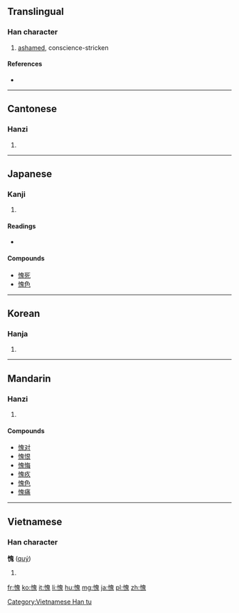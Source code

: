 {{also|媿}}
==Translingual==

===Han character===
{{Han char|rn=61|rad=心|as=10|sn=13|four=9601<sub>3</sub>|canj=心竹山戈 (PHUI)}}

# [[ashamed]], conscience-stricken

====References====
* {{Han ref|kx=0396.080|dkj=10982|dj=0734.150|hdz=42329.110|uh=6127|ud=24871|bh=B75C|bd=46940}}

----

==Cantonese==

===Hanzi===
{{yue-hanzi|jyut=|y=kwai3}}

# {{defn|lang=yue|sort=心10}}

----

==Japanese==

===Kanji===
{{ja-kanji|grade=|rs=心10}}

# {{defn|lang=ja|sort=心10}}

====Readings====
* {{ja-readings|on=[[き]] (ki)|kun=[[はじる]] (hajiru)}}

====Compounds====
* [[愧死]]
* [[愧色]]

----

==Korean==

===Hanja===
{{ko-hanja|hangeul=괴|eumhun=|rv=goe|mr=koe|y=koy}}

# {{defn|lang=ko|sort=心10}}

----

==Mandarin==

===Hanzi===
{{cmn-hanzi|pin=[[kuì]] ([[kui4]])|wg=k'uei<sup>4</sup>}}

# {{defn|lang=cmn|sort=心10}}

====Compounds====
* [[愧对]]
* [[愧恨]]
* [[愧悔]]
* [[愧疚]]
* [[愧色]]
* [[愧痛]]

----

==Vietnamese==

===Han character===
'''愧''' ([[quý]])

# {{defn|lang=vi}}

[[Category:Vietnamese Han tu]]

[[fr:愧]]
[[ko:愧]]
[[it:愧]]
[[li:愧]]
[[hu:愧]]
[[mg:愧]]
[[ja:愧]]
[[pl:愧]]
[[zh:愧]]